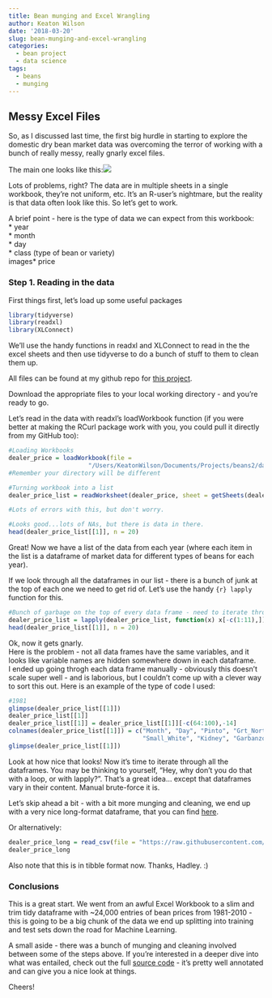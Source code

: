 ```yaml
---
title: Bean munging and Excel Wrangling
author: Keaton Wilson
date: '2018-03-20'
slug: bean-munging-and-excel-wrangling
categories:
  - bean project
  - data science
tags:
  - beans
  - munging
---
```


## Messy Excel Files  

So, as I discussed last time, the first big hurdle in starting to explore the domestic dry bean market data was overcoming
the terror of working with a bunch of really messy, really gnarly excel files. 

The main one looks like this:![](/img/beans1.png)  

Lots of problems, right? The data are in multiple sheets in a single workbook, they're not uniform, etc. It's an R-user's nightmare, but the reality is that data often look like this. So let's get to work. 

A brief point - here is the type of data we can expect from this workbook:  
  *  year  
  *  month  
  *  day  
  *  class (type of bean or variety)  
  images*  price  
 
### Step 1. Reading in the data  

First things first, let's load up some useful packages  

```r
library(tidyverse) 
library(readxl)
library(XLConnect)
```

We'll use the handy functions in readxl and XLConnect to read in the the excel sheets and then use tidyverse to do a bunch of stuff to them to clean them up. 

All files can be found at my github repo for [this project](https://github.com/keatonwilson/beans/tree/master/data).  

Download the appropriate files to your local working directory - and you're ready to go. 

Let's read in the data with readxl's loadWorkbook function (if you were better at making the RCurl package work with you, you could pull it directly from my GitHub too):
```r
#Loading Workbooks
dealer_price = loadWorkbook(file = 
                      "/Users/KeatonWilson/Documents/Projects/beans2/data/Weekly_Dealer_price.xls") 
#Remember your directory will be different

#Turning workbook into a list
dealer_price_list = readWorksheet(dealer_price, sheet = getSheets(dealer_price))

#Lots of errors with this, but don't worry. 

#Looks good...lots of NAs, but there is data in there. 
head(dealer_price_list[[1]], n = 20)
```

Great! Now we have a list of the data from each year (where each item in the list is a dataframe of market data for different types of beans for each year). 

If we look through all the dataframes in our list - there is a bunch of junk at the top of each one we need to get rid of. Let's use the handy `{r} lapply ` function for this. 

``` r

#Bunch of garbage on the top of every data frame - need to iterate through the list and delete the first 11 rows
dealer_price_list = lapply(dealer_price_list, function(x) x[-c(1:11),])
head(dealer_price_list[[1]], n = 20)
```

Ok, now it gets gnarly.  
Here is the problem - not all data frames have the same variables, and it looks like variable names are hidden somewhere down in each dataframe.  
I ended up going throgh each data frame manually - obviously this doesn't scale super well - and is laborious, but I couldn't come up with a clever way to sort this out. Here is an example of the type of code I used: 

``` r
#1981
glimpse(dealer_price_list[[1]])
dealer_price_list[[1]]
dealer_price_list[[1]] = dealer_price_list[[1]][-c(64:100),-14]
colnames(dealer_price_list[[1]]) = c("Month", "Day", "Pinto", "Grt_Northern", "Pink", "Sm_Red", "Navy", "B_Lima", "L_Lima", "Blackeye",
                                     "Small_White", "Kidney", "Garbanzo")
glimpse(dealer_price_list[[1]])
```

Look at how nice that looks! Now it's time to iterate through all the dataframes. You may be thinking to yourself, "Hey, why don't you do that with a loop, or with lapply?". That's a great idea... except that dataframes vary in their content. Manual brute-force it is.  

Let's skip ahead a bit - with a bit more munging and cleaning, we end up with a very nice long-format dataframe, that you can find [here](https://raw.githubusercontent.com/keatonwilson/beans/master/data/dealer_price_long.csv).  

Or alternatively:  
```r
dealer_price_long = read_csv(file = "https://raw.githubusercontent.com/keatonwilson/beans/master/data/dealer_price_long.csv")
dealer_price_long 
```

Also note that this is in tibble format now. Thanks, Hadley. :)

### Conclusions

This is a great start. We went from an awful Excel Workbook to a slim and trim tidy dataframe with ~24,000 entries of bean prices from 1981-2010 - this is going to be a big chunk of the data we end up splitting into training and test sets down the road for Machine Learning.  

A small aside - there was a bunch of munging and cleaning involved between some of the steps above. If you're interested in a deeper dive into what was entailed, check out the full [source code](https://github.com/keatonwilson/beans/blob/master/data_organization.R) - it's pretty well annotated and can give you a nice look at things.  

Cheers!

